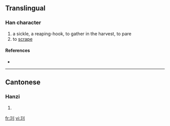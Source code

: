 ==Translingual==

===Han character===
{{Han char|rn=18|rad=刀|as=03|sn=5|four=|canj=一中弓 (MLN)}}

# a sickle, a reaping-hook, to gather in the harvest, to pare
# to [[scrape]]

====References====
* {{Han ref|kx=0136.150|hdz=10324.010|uh=34DA|ud=13530}}

----

==Cantonese==

===Hanzi===
{{yue-hanzi|jyut=|y=geui6, gung1 kung4}}

# {{defn|Cantonese}}

[[fr:㓚]]
[[vi:㓚]]